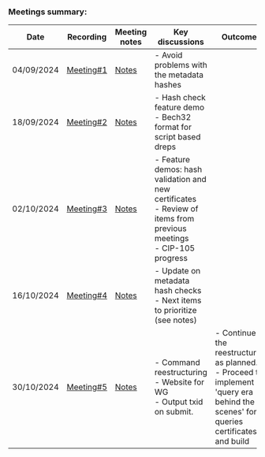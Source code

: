 

### Meetings summary:

|Date        |Recording                                                                                           |Meeting notes         |Key discussions                            | Outcomes                         |
|------------|----------------------------------------------------------------------------------------------------|----------------------|-------------------------------------------|----------------------------------|
| 04/09/2024 | [Meeting#1](https://drive.google.com/file/d/1Ij-Z1LLM6iMAj6T1spFCEysa9ab0HvTn/view?usp=sharing)   | [Notes](/04092024)   | - Avoid problems with the metadata hashes |                                  |
| 18/09/2024 | [Meeting#2](https://drive.google.com/file/d/1hxUFXvkjtM46XHYeJhOp_TDsEtGY7Uzj/view?usp=sharing)   | [Notes](/18092024)   | - Hash check feature demo<br /> - Bech32 format for script based dreps |     |
| 02/10/2024 | [Meeting#3](https://drive.google.com/file/d/1xWtP7_h7cAAt7SQQ5pJcOla9RQRPPHYe/view?usp=sharing)   | [Notes](/02102024)   | - Feature demos: hash validation and new certificates <br /> - Review of items from previous meetings<br /> - CIP-105 progress | |
| 16/10/2024 | [Meeting#4](https://drive.google.com/file/d/1NqGlT8GT9x-4ZVFRyJK6jL2LHP4qxqqB/view?usp=sharing)   | [Notes](/16102024)   | - Update on metadata hash checks<br /> - Next items to prioritize (see notes) | |
| 30/10/2024 | [Meeting#5](https://drive.google.com/file/d/12nRQKcn2T8DFbl0jMaPH99adoY5R3B47/view?usp=sharing)   | [Notes](/30102024)   | - Command reestructuring<br /> - Website for WG <br /> - Output txid on submit. | - Continue the reestructuring as planned. <br /> - Proceed to implement 'query era behind the scenes' for queries certificates and build |
